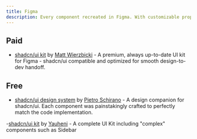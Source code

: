 ```yaml
---
title: Figma
description: Every component recreated in Figma. With customizable props, typography and icons.
---
```


## Paid

- [shadcn/ui kit](https://shadcndesign.com) by [ Matt Wierzbicki](https://x.com/matsugfx) - A premium, always up-to-date UI kit for Figma - shadcn/ui compatible and optimized for smooth design-to-dev handoff.

## Free

- [shadcn/ui design system](https://www.figma.com/community/file/1203061493325953101) by [Pietro Schirano](https://twitter.com/skirano) - A design companion for shadcn/ui. Each component was painstakingly crafted to perfectly match the code implementation.

-[shadcn/ui kit](https://www.figma.com/community/file/1426161867268046394) by [Yauheni](https://www.loom.com/share/80fcdc851f044229bb23d87b7812cee8) - A complete UI Kit including "complex" components such as Sidebar
